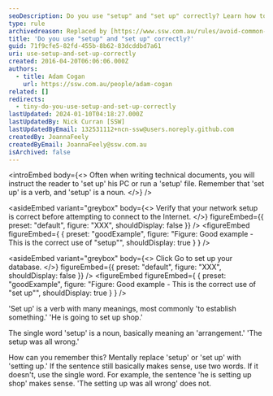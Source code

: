 ```yaml
---
seoDescription: Do you use "setup" and "set up" correctly? Learn how to establish the correct usage of these words as nouns and verbs.
type: rule
archivedreason: Replaced by [https://www.ssw.com.au/rules/avoid-common-mistakes](/rules/avoid-common-mistakes)
title: 'Do you use "setup" and "set up" correctly?'
guid: 71f9cfe5-82fd-455b-8b62-83dcddbd7a61
uri: use-setup-and-set-up-correctly
created: 2016-04-20T06:06:06.000Z
authors:
  - title: Adam Cogan
    url: https://ssw.com.au/people/adam-cogan
related: []
redirects:
  - tiny-do-you-use-setup-and-set-up-correctly
lastUpdated: 2024-01-10T04:18:27.000Z
lastUpdatedBy: Nick Curran [SSW]
lastUpdatedByEmail: 132531112+ncn-ssw@users.noreply.github.com
createdBy: JoannaFeely
createdByEmail: JoannaFeely@ssw.com.au
isArchived: false
---
```


<introEmbed
  body={<>
Often when writing technical documents, you will instruct the reader to 'set up' his PC or run a 'setup' file. Remember that 'set up' is a verb, and 'setup' is a noun.
  </>}
/>

<asideEmbed
  variant="greybox"
  body={<>
    Verify that your network setup is correct before attempting to connect to the Internet.
  </>}
  figureEmbed={{
    preset: "default",
    figure: "XXX",
    shouldDisplay: false
  }}
/>
<figureEmbed figureEmbed={ {
  preset: "goodExample",
  figure: "Figure: Good example - This is the correct use of \"setup\"",
  shouldDisplay: true
} } />



<asideEmbed
  variant="greybox"
  body={<>
    Click Go to set up your database.
  </>}
  figureEmbed={{
    preset: "default",
    figure: "XXX",
    shouldDisplay: false
  }}
/>
<figureEmbed figureEmbed={ {
  preset: "goodExample",
  figure: "Figure: Good example - This is the correct use of \"set up\"",
  shouldDisplay: true
} } />


'Set up' is a verb with many meanings, most commonly 'to establish something.' 'He is going to set up shop.'

The single word 'setup' is a noun, basically meaning an 'arrangement.' 'The setup was all wrong.'

How can you remember this? Mentally replace 'setup' or 'set up' with 'setting up.' If the sentence still basically makes sense, use two words. If it doesn't, use the single word. For example, the sentence 'he is setting up shop' makes sense. 'The setting up was all wrong' does not.
